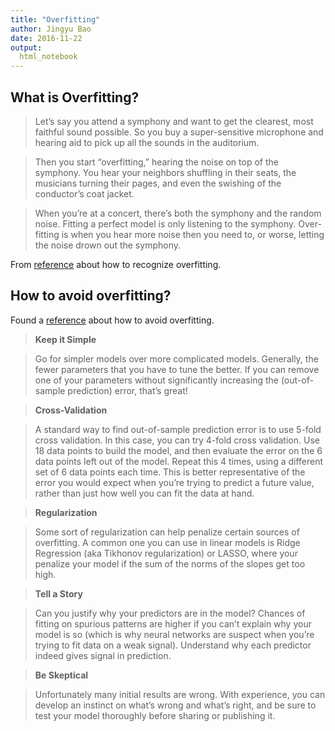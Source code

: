 ---
title: "Overfitting"
author: Jingyu Bao
date: 2016-11-22
output: 
  html_notebook
---


## What is Overfitting?

> Let's say you attend a symphony and want to get the clearest, most faithful sound possible. So you buy a super-sensitive microphone and hearing aid to pick up all the sounds in the auditorium.

> Then you start "overfitting," hearing the noise on top of the symphony. You hear your neighbors shuffling in their seats, the musicians turning their pages, and even the swishing of the conductor's coat jacket.

> When you're at a concert, there's both the symphony and the random noise. Fitting a perfect model is only listening to the symphony. Over-fitting is when you hear more noise then you need to, or worse, letting the noise drown out the symphony.

From [reference](https://www.quora.com/What-is-an-intuitive-explanation-of-overfitting) about how to recognize overfitting.




## How to avoid overfitting?

Found a [reference](https://www.quora.com/How-can-I-avoid-overfitting) about how to avoid overfitting.


> __Keep it Simple__

> Go for simpler models over more complicated models. Generally, the fewer parameters that you have to tune the better. If you can remove one of your parameters without significantly increasing the (out-of-sample prediction) error, that's great!

> __Cross-Validation__

> A standard way to find out-of-sample prediction error is to use 5-fold cross validation. In this case, you can try 4-fold cross validation. Use 18 data points to build the model, and then evaluate the error on the 6 data points left out of the model. Repeat this 4 times, using a different set of 6 data points each time. This is better representative of the error you would expect when you're trying to predict a future value, rather than just how well you can fit the data at hand.

> __Regularization__

> Some sort of regularization can help penalize certain sources of overfitting. A common one you can use in linear models is Ridge Regression (aka Tikhonov regularization) or LASSO, where your penalize your model if the sum of the norms of the slopes get too high.

> __Tell a Story__

> Can you justify why your predictors are in the model? Chances of fitting on spurious patterns are higher if you can't explain why your model is so (which is why neural networks are suspect when you're trying to fit data on a weak signal). Understand why each predictor indeed gives signal in prediction.

> __Be Skeptical__

> Unfortunately many initial results are wrong. With experience, you can develop an instinct on what's wrong and what's right, and be sure to test your model thoroughly before sharing or publishing it.



